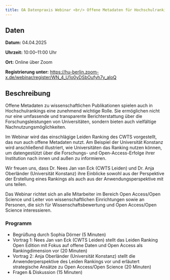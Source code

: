 ```yaml
---
title: OA Datenpraxis Webinar <br/> Offene Metadaten für Hochschulrankings am Beispiel des Leiden Ranking
---
```


## Daten

**Datum:** 04.04.2025

**Uhrzeit:** 10:00--11:00 Uhr

**Ort:** Online über Zoom

**Registrierung unter:** [https://hu-berlin.zoom-x.de/webinar/register/WN_4_U1o0yDSbOufyh7y_aloQ](https://hu-berlin.zoom-x.de/webinar/register/WN_4_U1o0yDSbOufyh7y_aloQ)


## Beschreibung

Offene Metadaten zu wissenschaftlichen Publikationen spielen auch in Hochschulrankings eine zunehmend wichtige Rolle. Sie ermöglichen nicht nur eine umfassende und transparente Berichterstattung über die Forschungsleistungen von Universitäten, sondern bieten auch vielfältige Nachnutzungsmöglichkeiten.

Im Webinar wird das einschlägige Leiden Ranking des CWTS vorgestellt, das nun auch offene Metadaten nutzt. Am Beispiel der Universität Konstanz wird anschließend illustriert, wie Universitäten das Ranking nutzen können, um datengestützt über die Forschungs- und Open-Access-Erfolge ihrer Institution nach innen und außen zu informieren.

Wir freuen uns, dass Dr. Nees Jan van Eck (CWTS Leiden) und Dr. Anja Oberländer (Universität Konstanz) ihre Einblicke sowohl aus der Perspektive der Erstellung eines Rankings als auch aus der Anwendungsperspektive mit uns teilen.

Das Webinar richtet sich an alle Mitarbeiter im Bereich Open Access/Open Science und Leiter von wissenschaftlichen Einrichtungen sowie an Personen, die sich für Wissenschaftsbewertung und Open Access/Open Science interessieren.


### Programm

- Begrüßung durch Sophia Dörner (5 Minuten)
- Vortrag 1: Nees Jan van Eck (CWTS Leiden) stellt das Leiden Ranking Open Edition mit Fokus auf offene Daten und Open Access als Rankingdimension vor (20 Minuten)
- Vortrag 2: Anja Oberländer (Universität Konstanz) stellt die Anwenderperspektive des Leiden Rankings vor und erläutert strategische Ansätze zu Open Access/Open Science (20 Minuten)
- Fragen & Diskussion (15 Minuten)